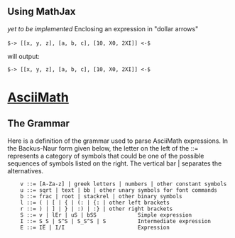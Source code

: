 ## Using MathJax
*yet to be implemented*
Enclosing an expression in "dollar arrows"

`$`&#8203;`-> [[x, y, z], [a, b, c], [10, X0, 2XI]] <-`&#8203;`$`

will output:

`$-> [[x, y, z], [a, b, c], [10, X0, 2XI]] <-$`

# [AsciiMath](http://asciimath.org/#gettingStarted)
## The Grammar
Here is a definition of the grammar used to parse AsciiMath expressions. In the Backus-Naur form given below, the letter on the left of the ::= represents a category of symbols that could be one of the possible sequences of symbols listed on the right. The vertical bar | separates the alternatives.
```
    v ::= [A-Za-z] | greek letters | numbers | other constant symbols
    u ::= sqrt | text | bb | other unary symbols for font commands
    b ::= frac | root | stackrel | other binary symbols
    l ::= ( | [ | { | (: | {: | other left brackets
    r ::= ) | ] | } | :) | :} | other right brackets
    S ::= v | lEr | uS | bSS             Simple expression
    I ::= S_S | S^S | S_S^S | S          Intermediate expression
    E ::= IE | I/I                       Expression
```

